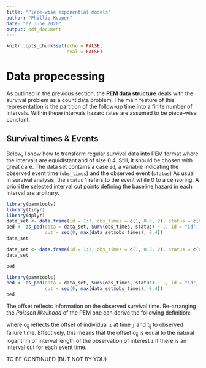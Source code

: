 ```yaml
---
title: "Piece-wise exponential models"
author: "Phillip Kopper"
date: "02 June 2020"
output: pdf_document
---
```


```r
knitr::opts_chunk$set(echo = FALSE,
                      eval = FALSE)
```

# Data propecessing

As outlined in the previous section, the __PEM data structure__ deals with the survival problem as a count data problem. The main feature of this representation is the partition of the follow-up time into a finite number of intervals. Within these intervals hazard rates are assumed to be piece-wise constant.

## Survival times & Events

Below, I show how to transform regular survival data into PEM format where the intervals are equidistant and of size 0.4. Still, it should be chosen with great care. The data set contains a case `id`, a variable indicating the observed event time (`obs_times`) and the observed event (`status`) As usual in survival analysis, the `status` 1 refers to the event while 0 to a censoring. A priori the selected interval cut points defining the baseline hazard in each interval are arbitrary.

```r
library(pammtools)
library(tidyr)
library(dplyr)
data_set <- data.frame(id = 1:3, obs_times = c(1, 0.5, 2), status = c(0, 1, 1))
ped <- as_ped(data = data_set, Surv(obs_times, status) ~ ., id = "id", 
              cut = seq(0, max(data_set$obs_times), 0.4))
data_set
```
```r
data_set <- data.frame(id = 1:3, obs_times = c(1, 0.5, 2), status = c(0, 1, 1))
data_set
```
```r
ped
```
```r
library(pammtools)
ped <- as_ped(data = data_set, Surv(obs_times, status) ~ ., id = "id", 
              cut = seq(0, max(data_set$obs_times), 0.4))
ped
```

\pagebreak
The offset reflects information on the observed survival time. Re-arranging the _Poisson likelihood_ of the PEM one can derive the following definition:

\begin{equation} exp(o_{ij}) = t_{ij} \end{equation}

where o~ij~ reflects the offset of individual `i` at time `j` and t~ij~ to observed failure time. Effectively, this means that the offset o~ij~ is equal to the natural logarithm of interval length of the observation of interest `i` if there is an interval cut for each event time.

\begin{equation} o_{ij} = log(t_{ij} - t_{ij-1} \end{equation}

TO BE CONTINUED (BUT NOT BY YOU)